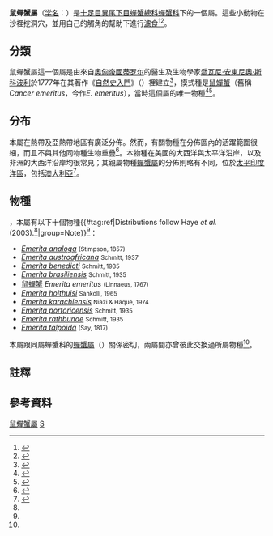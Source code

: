 {{Automatic taxobox
| taxon = Emerita
| image = Female-sand-crab-back.jpg
| image_caption = Female ''[[Emerita_analoga|Emerita analoga]]''
| authority = {{link-en|Scopoli|Giovanni Antonio Scopoli}}, 1777<ref name="Opinion"/>
| type_species = ''[[Emerita_emeritus|Cancer emeritus]]''
| type_species_authority = [[Carl_Linnaeus|Linnaeus]], 1767<ref name="Boyko"/>
}}
'''鼠蟬蟹屬'''（[[学名|学名]]：{{lang|la|'''''Emerita'''''}}）是[[十足目|十足目]][[異尾下目|異尾下目]][[蟬蟹總科|蟬蟹總科]][[蟬蟹科|蟬蟹科]]下的一個屬。這些小動物在沙裡挖洞穴，並用自己的觸角的幫助下進行[[濾食性|濾食]]<ref>{{Cite web|title=Sand Fleas (Mole Crabs or Sand Crabs) Prime surf fishing bait|url=https://fishingdestinguide.com/baitSANDFLEAS.html|access-date=2021-10-07|work=Fishing Destin Guide}}</ref><ref>{{Cite web|title=All About Mole Crabs|url=http://www.baymoon.com/~ilga/crabs/|access-date=2021-10-07|work=Cruzio Internet}}</ref>。

==分類==
鼠蟬蟹屬這一個屬是由來自[[奧匈帝國|奧匈帝國]][[蒂罗尔|蒂罗尔]]的醫生及生物學家[[喬瓦尼·安東尼奧·斯科波利|喬瓦尼·安東尼奧·斯科波利]]於1777年在其著作《[[自然史入門|自然史入門]]》（{{lang|la|''Introductio ad Historiam Naturalem''}}）裡建立<ref>{{Cite book|url=https://www.biodiversitylibrary.org/item/42076|publisher=Apud Wolfgangum Gerle,|date=1777|location=Pragae :|first=Giovanni Antonio|last=Scopoli|first2=Wolfgang|last2=Gerle|title=Introductio ad historiam naturalem sistens genera lapidum, plantarum, et animalium :hactenus detecta, caracteribus essentialibus donata, in tribus divisa, subinde ad leges naturae}}</ref>，摸式種是[[鼠蟬蟹|鼠蟬蟹]]（舊稱''Cancer emeritus''，今作''E. emeritus''），當時這個屬的唯一物種<ref name="Boyko">{{cite book|author=Christopher B. Boyko & Patsy A. McLaughlin|year=2010|chapter=Part IV – Hippoidea|editor=Martyn E. Y. Low and S. H. Tan|title=Annotated checklist of anomuran decapod crustaceans of the world (exclusive of the Kiwaoidea and families Chirostylidae and Galatheidae of the Galatheoidea)|journal=[[Zootaxa|Zootaxa]]|volume=Suppl. 23|pages=109–129|url=http://rmbr.nus.edu.sg/rbz/biblio/s23/s23rbz139-151.pdf|format=[[PDF|PDF]]|deadurl=yes|archiveurl=https://web.archive.org/web/20120316145917/http://rmbr.nus.edu.sg/rbz/biblio/s23/s23rbz139-151.pdf|archivedate=2012-03-16|access-date=2014-08-22}}</ref><ref name="Opinion">{{Cite journal|title=Objection to the proposal that the plenary powers should be used to validate the names Crangon Fabricius, 1798, and Alpheus Fabricius, 1798 (Class Crustacea, Order Decapoda)|url=http://www.biodiversitylibrary.org/part/16017|last=Stevens|first=B A|date=1952|journal=The Bulletin of zoological nomenclature.|doi=10.5962/bhl.part.16017|volume=6|pages=184|issn=0007-5167}}</ref>。

==分布==
本屬在熱帶及亞熱帶地區有廣泛分佈。然而，有關物種在分佈區內的活躍範圍很細，而且不與其他同物種生物重疊<ref name="Haye">{{Cite journal|title=MOLECULAR PHYLOGENETICS OF MOLE CRABS (HIPPIDAE: EMERITA)|url=http://www.bioone.org/doi/abs/10.1651/0278-0372%282002%29022%5B0903%3AMPOMHE%5D2.0.CO%3B2|last=Haye|first=Pilar A.|last2=Tam|first2=Yan K.|date=2002-11|journal=Journal of Crustacean Biology|issue=4|doi=10.1651/0278-0372(2002)022[0903:MPOMHE]2.0.CO;2|volume=22|pages=903–915|language=en|issn=0278-0372|last3=Kornfield|first3=Irv}}</ref>。本物種在美國的大西洋與太平洋沿岸，以及非洲的大西洋沿岸均很常見；其親屬物種[[蟬蟹屬|蟬蟹屬]]的分佈則略有不同，位於[[太平印度洋區|太平印度洋區]]，包括[[澳大利亞|澳大利亞]]<ref>{{Cite book|chapter=The coarse extreme: life on sandy beaches|title=The Biology of Soft Shores and Estuaries|url=https://books.google.co.uk/books?id=wKyGWAUgWXIC&pg=PA36|publisher=OUP Oxford|date=2000-03-30|isbn=978-0-19-850426-9|language=en|first=Colin|last=Little|first2=E. C. S.|last2=Little|first3=Honorary Research Associate Colin|last3=Little|pages=35–57}}</ref>。

==物種==
{{as of|2010|lc=y}}，本屬有以下十個物種{{#tag:ref|Distributions follow Haye ''et al.'' (2003).<ref name="Haye"/>|group=Note}}<ref name="Boyko" />：
*''[[Emerita_analoga|Emerita analoga]]'' <small>(Stimpson, 1857)</small>
*''[[Emerita_austroafricana|Emerita austroafricana]]'' <small>Schmitt, 1937</small>
*''[[Emerita_benedicti|Emerita benedicti]]'' <small>Schmitt, 1935</small>
*''[[Emerita_brasiliensis|Emerita brasiliensis]]'' <small>Schmitt, 1935</small>
*[[鼠蟬蟹|鼠蟬蟹]] ''Emerita emeritus'' <small>(Linnaeus, 1767)</small>
*''[[Emerita_holthuisi|Emerita holthuisi]]'' <small>Sankolli, 1965</small>
*''[[Emerita_karachiensis|Emerita karachiensis]]'' <small>Niazi & Haque, 1974</small>
*''[[Emerita_portoricensis|Emerita portoricensis]]'' <small>Schmitt, 1935</small>
*''[[Emerita_rathbunae|Emerita rathbunae]]'' <small>Schmitt, 1935</small>
*''[[Emerita_talpoida|Emerita talpoida]]'' <small>(Say, 1817)</small>

本屬跟同屬蟬蟹科的[[蟬蟹屬|蟬蟹屬]]（{{lang|la|''Emerita''}}）關係密切，兩屬間亦曾彼此交換過所屬物種<ref name="Haye" />。

==註釋==
{{reflist|group=Note}}
==參考資料==
{{TaxonIds |itis=98132 |worms=158392 |ncbi=41005 |eol=44087 |wikispecies=Emerita}}
{{reflist}}
{{Taxonbar}}
[[Category:鼠蟬蟹屬|]]
[[Category:1777年描述的分类群|S]]